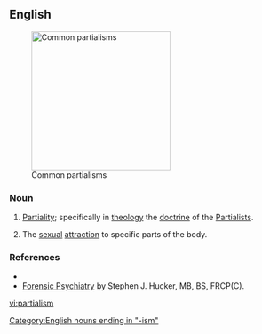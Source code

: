 ==English==
[[File:Partialism Montage.jpg|thumb|250px|Common partialisms]]
===Noun===
{{en-noun|s}}
# [[partiality|Partiality]]; specifically in [[theology]] the [[doctrine]] of the [[Partialists]].
# {{context|psychiatry}} The [[sexual]] [[attraction]] to specific parts of the body.

===References===
* {{R:Webster 1913}}
* [http://www.forensicpsychiatry.ca/paraphilia/partialism.htm Forensic Psychiatry] by Stephen J. Hucker, MB, BS, FRCP(C).

[[Category:English nouns ending in "-ism"]]

[[vi:partialism]]